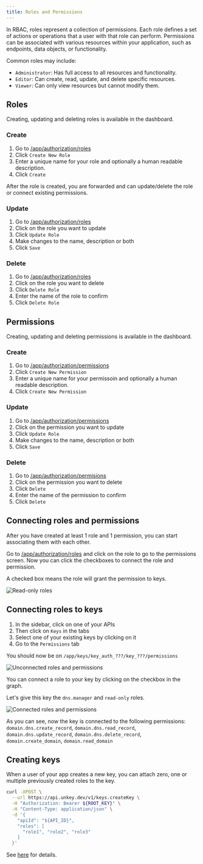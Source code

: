 ```yaml
---
title: Roles and Permissions
---
```


In RBAC, roles represent a collection of permissions. Each role defines a set of actions or operations that a user with that role can perform. Permissions can be associated with various resources within your application, such as endpoints, data objects, or functionality.

Common roles may include:

- `Administrator`: Has full access to all resources and functionality.
- `Editor`: Can create, read, update, and delete specific resources.
- `Viewer`: Can only view resources but cannot modify them.

## Roles

Creating, updating and deleting roles is available in the dashboard.


### Create

1. Go to [/app/authorization/roles](https://app.unkey.com/authorization/roles)
2. Click `Create New Role`
3. Enter a unique name for your role and optionally a human readable description.
4. Click `Create`

After the role is created, you are forwarded and can update/delete the role or connect existing permissions.

### Update

1. Go to [/app/authorization/roles](https://app.unkey.com/authorization/roles)
2. Click on the role you want to update
3. Click `Update Role`
4. Make changes to the name, description or both
5. Click `Save`


### Delete

1. Go to [/app/authorization/roles](https://app.unkey.com/authorization/roles)
2. Click on the role you want to delete
3. Click `Delete Role`
4. Enter the name of the role to confirm
5. Click `Delete Role`

## Permissions
Creating, updating and deleting permissions is available in the dashboard.

### Create

1. Go to [/app/authorization/permissions](https://app.unkey.com/authorization/permissions)
2. Click `Create New Permission`
3. Enter a unique name for your permissoin and optionally a human readable description.
4. Click `Create New Permission`

### Update


1. Go to [/app/authorization/permissions](https://app.unkey.com/authorization/permissions)
2. Click on the permission you want to update
3. Click `Update Role`
4. Make changes to the name, description or both
5. Click `Save`
### Delete


1. Go to [/app/authorization/permisions](https://app.unkey.com/authorization/permisions)
2. Click on the permission you want to delete
3. Click `Delete`
4. Enter the name of the permission to confirm
5. Click `Delete`

## Connecting roles and permissions

After you have created at least 1 role and 1 permission, you can start associating them with each other.


Go to [/app/authorization/roles](https://app.unkey.com/authorization/roles) and click on the role to go to the permissions screen.
Now you can click the checkboxes to connect the role and permission.

A checked box means the role will grant the permission to keys.

<Frame>
  <img src="/apis/features/authorization/domains-roles-read-only.png" alt="Read-only roles"/>
  </Frame>






## Connecting roles to keys

1. In the sidebar, click on one of your APIs
2. Then click on `Keys` in the tabs
3. Select one of your existing keys by clicking on it
4. Go to the `Permissions` tab

You should now be on `/app/keys/key_auth_???/key_???/permissions`

<Frame>
  <img src="/apis/features/authorization/connections.png" alt="Unconnected roles and permissions"/>
  </Frame>


  You can connect a role to your key by clicking on the checkbox in the graph.

  Let's give this key the `dns.manager` and `read-only` roles.


<Frame>
  <img src="/apis/features/authorization/connections-connected.png" alt="Connected roles and permissions"/>
  </Frame>

As you can see, now the key is connected to the following permissions:
`domain.dns.create_record`, `domain.dns.read_record`, `domain.dns.update_record`, `domain.dns.delete_record`, `domain.create_domain`, `domain.read_domain`








## Creating keys

When a user of your app creates a new key, you can attach zero, one or multiple previously created roles to the key.

```bash
curl -XPOST \
  --url https://api.unkey.dev/v1/keys.createKey \
  -H "Authorization: Bearer ${ROOT_KEY}" \
  -H "Content-Type: application/json" \
  -d '{
    "apiId": "${API_ID}",
    "roles": [
      "role1", "role2", "role3"
    ]
  }'
```
See [here](/api-reference/keys/create) for details.
